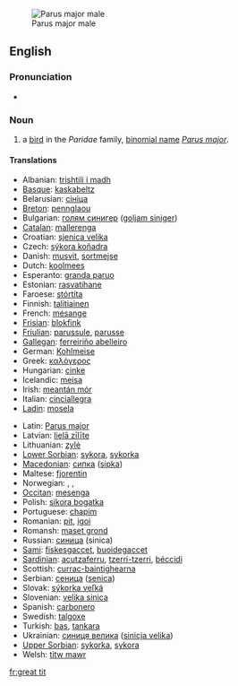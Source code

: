 [[Image:Parus major male.jpg|thumb|right|Parus major male]]
==English==

===Pronunciation===
*{{IPA|/'gɽæt tɪt/}}

===Noun===
{{en-noun|sg=[[great]] [[tit]]}}

# a [[bird]] in the ''Paridae'' family, [[binomial name]] ''[[Parus major]]''.

====Translations====
{{trans-top|Bird}}
*Albanian: [[trishtili i madh]]
*[[Basque]]: [[kaskabeltz]]
*Belarusian: [[сініца]]
*[[Breton]]: [[pennglaou]]
*Bulgarian: [[голям синигер]] ([[goljam siniger]])
*[[Catalan]]: [[mallerenga]]
*Croatian: [[sjenica velika]]
*Czech: [[sýkora koňadra]]
*Danish: [[musvit]], [[sortmejse]]
*Dutch: [[koolmees]] {{f}}
*Esperanto: [[granda paruo]]
*Estonian: [[rasvatihane]]
*Faroese: [[stórtíta]]
*Finnish: [[talitiainen]]
*French: [[mésange]]
*[[Frisian]]: [[blokfink]]
*[[Friulian]]: [[parussule]], [[parusse]]
*[[Gallegan]]: [[ferreiriño abelleiro]]
*German: [[Kohlmeise]] {{f}}
*Greek: [[καλόγερος]]
*Hungarian: [[cinke]]
*Icelandic: [[meisa]]
*Irish: [[meantán mór]]
*Italian: [[cinciallegra]]
*[[Ladin]]: [[mosela]]
{{trans-mid}}
*Latin: [[Parus major]]
*Latvian: [[lielā zīlīte]]
*Lithuanian: [[zylė]]
*[[Lower Sorbian]]: [[sykora]], [[sykorka]]
*[[Macedonian]]: [[сипка]] ([[sipka]])
*Maltese: [[fjorentin]]
*Norwegian: {{t-|no|kjøttmeis|c}}, {{t-|no|talgmeis|c}}, {{t-|no|talgokse|m}}
*[[Occitan]]: [[mesenga]]
*Polish: [[sikora bogatka]]
*Portuguese: [[chapim]]
*Romanian: [[pit]], [[igoi]]
*Romansh: [[maset grond]]
*Russian: [[синица]] (sinica)
*[[Sami]]: [[fiskesgaccet]], [[buoidegaccet]]
*[[Sardinian]]: [[acutzaferru]], [[tzerri-tzerri]], [[béccidi]]
*Scottish: [[currac-baintighearna]]
*Serbian: [[сеница]] ([[senica]])
*Slovak: [[sýkorka veľká]]
*Slovenian: [[velika sinica]]
*Spanish: [[carbonero]] {{m}}
*Swedish: [[talgoxe]]
*Turkish: [[bas]], [[tankara]]
*Ukrainian: [[синиця велика]] ([[sinicja velika]])
*[[Upper Sorbian]]: [[sykorka]], [[sykora]]
*Welsh: [[titw mawr]]
{{trans-bottom}}

[[fr:great tit]]